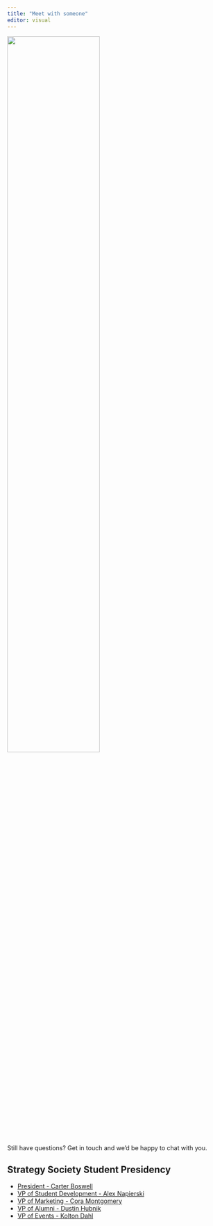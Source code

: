 ```yaml
---
title: "Meet with someone"
editor: visual
---
```


![](images/Strategy_Centered_blue_grey.png){fig-align="center" width="65%"}

Still have questions? Get in touch and we'd be happy to chat with you.

## Strategy Society Student Presidency {.unnumbered}

- [President - Carter Boswell](mailto:cjboz@student.byu.edu)  
- [VP of Student Development - Alex Napierski](mailto:ajnap3@student.byu.edu)  
- [VP of Marketing - Cora Montgomery](mailto:coramo@student.byu.edu)  
- [VP of Alumni - Dustin Hubnik](mailto:dhubnik@student.byu.edu)  
- [VP of Events - Kolton Dahl](mailto:kdahl007@student.byu.edu)